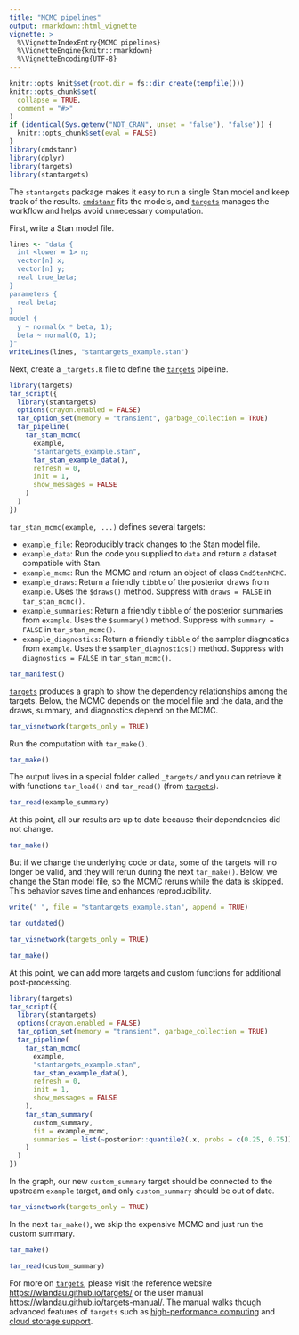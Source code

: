 ```yaml
---
title: "MCMC pipelines"
output: rmarkdown::html_vignette
vignette: >
  %\VignetteIndexEntry{MCMC pipelines}
  %\VignetteEngine{knitr::rmarkdown}
  %\VignetteEncoding{UTF-8}
---
```


```r
knitr::opts_knit$set(root.dir = fs::dir_create(tempfile()))
knitr::opts_chunk$set(
  collapse = TRUE,
  comment = "#>"
)
if (identical(Sys.getenv("NOT_CRAN", unset = "false"), "false")) {
  knitr::opts_chunk$set(eval = FALSE)
}
library(cmdstanr)
library(dplyr)
library(targets)
library(stantargets)
```

The `stantargets` package makes it easy to run a single Stan model and keep track of the results. [`cmdstanr`](https://github.com/stan-dev/cmdstanr) fits the models, and [`targets`](https://github.com/wlandau/targets) manages the workflow and helps avoid unnecessary computation.

First, write a Stan model file.

```r
lines <- "data {
  int <lower = 1> n;
  vector[n] x;
  vector[n] y;
  real true_beta;
}
parameters {
  real beta;
}
model {
  y ~ normal(x * beta, 1);
  beta ~ normal(0, 1);
}"
writeLines(lines, "stantargets_example.stan")
```


Next, create a `_targets.R` file to define the [`targets`](https://github.com/wlandau/targets) pipeline.

```r
library(targets)
tar_script({
  library(stantargets)
  options(crayon.enabled = FALSE)
  tar_option_set(memory = "transient", garbage_collection = TRUE)
  tar_pipeline(
    tar_stan_mcmc(
      example,
      "stantargets_example.stan",
      tar_stan_example_data(),
      refresh = 0,
      init = 1,
      show_messages = FALSE
    )
  )
})
```

`tar_stan_mcmc(example, ...)` defines several targets:

* `example_file`: Reproducibly track changes to the Stan model file.
* `example_data`: Run the code you supplied to `data` and return a dataset compatible with Stan.
* `example_mcmc`: Run the MCMC and return an object of class `CmdStanMCMC`.
* `example_draws`: Return a friendly `tibble` of the posterior draws from `example`. Uses the `$draws()` method. Suppress with `draws = FALSE` in `tar_stan_mcmc()`.
* `example_summaries`: Return a friendly `tibble` of the posterior summaries from `example`. Uses the `$summary()` method. Suppress with `summary = FALSE` in `tar_stan_mcmc()`.
* `example_diagnostics`: Return a friendly `tibble` of the sampler diagnostics from `example`. Uses the `$sampler_diagnostics()` method. Suppress with `diagnostics = FALSE` in `tar_stan_mcmc()`.

```r
tar_manifest()
```

[`targets`](https://github.com/wlandau/targets) produces a graph to show the dependency relationships among the targets. Below, the MCMC depends on the model file and the data, and the draws, summary, and diagnostics depend on the MCMC.

```r
tar_visnetwork(targets_only = TRUE)
```

Run the computation with `tar_make()`.

```r
tar_make()
```

The output lives in a special folder called `_targets/` and you can retrieve it with functions `tar_load()` and `tar_read()` (from [`targets`](https://github.com/wlandau/targets)).

```r
tar_read(example_summary)
```

At this point, all our results are up to date because their dependencies did not change.

```r
tar_make()
```

But if we change the underlying code or data, some of the targets will no longer be valid, and they will rerun during the next `tar_make()`. Below, we change the Stan model file, so the MCMC reruns while the data is skipped. This behavior saves time and enhances reproducibility.

```r
write(" ", file = "stantargets_example.stan", append = TRUE)
```

```r
tar_outdated()
```

```r
tar_visnetwork(targets_only = TRUE)
```

```r
tar_make()
```

At this point, we can add more targets and custom functions for additional post-processing.

```r
library(targets)
tar_script({
  library(stantargets)
  options(crayon.enabled = FALSE)
  tar_option_set(memory = "transient", garbage_collection = TRUE)
  tar_pipeline(
    tar_stan_mcmc(
      example,
      "stantargets_example.stan",
      tar_stan_example_data(),
      refresh = 0,
      init = 1,
      show_messages = FALSE
    ),
    tar_stan_summary(
      custom_summary,
      fit = example_mcmc,
      summaries = list(~posterior::quantile2(.x, probs = c(0.25, 0.75)))
    )
  )
})
```

In the graph, our new `custom_summary` target should be connected to the upstream `example` target, and only `custom_summary` should be out of date.

```r
tar_visnetwork(targets_only = TRUE)
```

In the next `tar_make()`, we skip the expensive MCMC and just run the custom summary.

```r
tar_make()
```

```r
tar_read(custom_summary)
```

For more on [`targets`](https://github.com/wlandau/targets), please visit the reference website <https://wlandau.github.io/targets/> or the user manual <https://wlandau.github.io/targets-manual/>. The manual walks though advanced features of `targets` such as [high-performance computing](https://wlandau.github.io/targets-manual/hpc.html) and [cloud storage support](https://wlandau.github.io/targets-manual/cloud.html).
